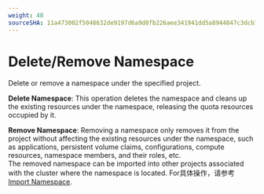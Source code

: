 ```yaml
---
weight: 40
sourceSHA: 11a473002f5048632de9197d6a9d8fb226aee341941dd5a8944847c3dcb7b032
---
```


# Delete/Remove Namespace

Delete or remove a namespace under the specified project.

**Delete Namespace**: This operation deletes the namespace and cleans up the existing resources under the namespace, releasing the quota resources occupied by it.

**Remove Namespace**: Removing a namespace only removes it from the project without affecting the existing resources under the namespace, such as applications, persistent volume claims, configurations, compute resources, namespace members, and their roles, etc. <br /> The removed namespace can be imported into other projects associated with the cluster where the namespace is located. For具体操作，请参考 [Import Namespace](./import_namespace.mdx).
